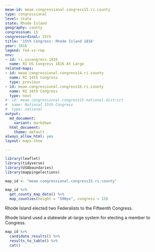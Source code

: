 ```yaml
---
meae-id: meae.congressional.congress15.ri.county
type: congressional
level: state
state: Rhode Island
geography: county
congressnum: 15
congressordinal: 15th
title: '15th Congress: Rhode Island 1816'
year: 1816
legend: fed-vs-rep
nnv:
- id: ri.uscongress.1816
  name: RI US Congress 1816 At Large
related-maps:
- id: meae.congressional.congress14.ri.county
  name: RI 14th Congress
  type: previous
- id: meae.congressional.congress16.ri.county
  name: RI 16th Congress
  type: next
#- id: meae.congressional.congress15.national.district
#  name: National 15th Congress
#  type: national
output:
  md_document:
    variant: markdown
  html_document:
    theme: default
always_allow_html: yes
layout: maps-show

---
```


```r
library(leaflet)
library(tidyverse)
library(USAboundaries)
library(mappingelections)

map_id <- "meae.congressional.congress15.ri.county"
```

<div class="map">

```r
map_id %>%
  get_county_map_data() %>%
  map_counties(height = "500px", congress = 15)
```

</div>

Rhode Island elected two Federalists to the Fifteenth Congress.

Rhode Island used a statewide at-large system for electing a member to Congress.

<div class="results-table">

```r
map_id %>%
  candidate_results() %>%
  results_to_table() %>%
  cat()
```

</div>
